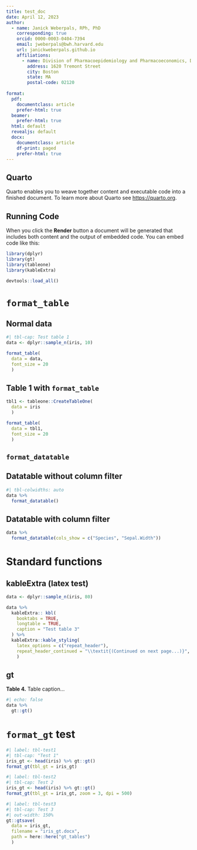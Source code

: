 ```yaml
---
title: test_doc
date: April 12, 2023
author:
  - name: Janick Weberpals, RPh, PhD
    corresponding: true
    orcid: 0000-0003-0404-7394
    email: jweberpals@bwh.harvard.edu
    url: janickweberpals.github.io
    affiliations:
      - name: Division of Pharmacoepidemiology and Pharmacoeconomics, Department of Medicine, Brigham and Women's Hospital, Harvard Medical School
        address: 1620 Tremont Street
        city: Boston
        state: MA
        postal-code: 02120
        
format:
  pdf: 
    documentclass: article
    prefer-html: true
  beamer: 
    prefer-html: true
  html: default
  revealjs: default
  docx:
    documentclass: article
    df-print: paged
    prefer-html: true
---
```


## Quarto

Quarto enables you to weave together content and executable code into a finished document. To learn more about Quarto see <https://quarto.org>.

## Running Code

When you click the **Render** button a document will be generated that includes both content and the output of embedded code. You can embed code like this:

```r
library(dplyr)
library(gt)
library(tableone)
library(kableExtra)

devtools::load_all()
```

\newpage

# `format_table` 

## Normal data

```r
#| tbl-cap: Test table 1
data <- dplyr::sample_n(iris, 10)

format_table(
  data = data,
  font_size = 20
  )
```

## Table 1 with `format_table`

```r
tbl1 <- tableone::CreateTableOne(
  data = iris
  )

format_table(
  data = tbl1,
  font_size = 20
  )
```

::: {.content-visible when-format="html"}

# `format_datatable` 

## Datatable without column filter

```r
#| tbl-colwidths: auto
data %>% 
  format_datatable()
```

## Datatable with column filter

```r
data %>% 
  format_datatable(cols_show = c("Species", "Sepal.Width"))
```

:::

# Standard functions

## kableExtra (latex test)

```r

data <- dplyr::sample_n(iris, 80)

data %>% 
  kableExtra:: kbl(
    booktabs = TRUE,
    longtable = TRUE,
    caption = "Test table 3"
  ) %>% 
  kableExtra::kable_styling(
    latex_options = c("repeat_header"),
    repeat_header_continued = "\\textit{(Continued on next page...)}",
    )
```

## gt

**Table 4.** Table caption...

```r
#| echo: false
data %>% 
  gt::gt()
```

# `format_gt` test

```r
#| label: tbl-test1
#| tbl-cap: "Test 1"
iris_gt <- head(iris) %>% gt::gt()
format_gt(tbl_gt = iris_gt)
```

```r
#| label: tbl-test2
#| tbl-cap: Test 2
iris_gt <- head(iris) %>% gt::gt()
format_gt(tbl_gt = iris_gt, zoom = 3, dpi = 500)
```

```r
#| label: tbl-test3
#| tbl-cap: Test 3
#| out-width: 150%
gt::gtsave(
  data = iris_gt,
  filename = "iris_gt.docx",
  path = here::here("gt_tables")
  )
```

